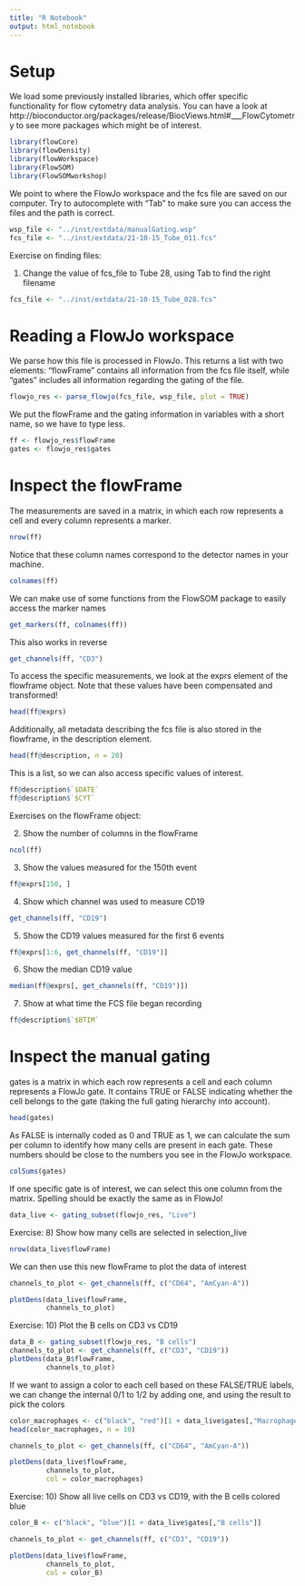 ```yaml
---
title: "R Notebook"
output: html_notebook
---
```


# Setup

We load some previously installed libraries, which offer specific
functionality for flow cytometry data analysis. You can have a look at
http://bioconductor.org/packages/release/BiocViews.html#___FlowCytometry
to see more packages which might be of interest.

```r
library(flowCore)
library(flowDensity)
library(flowWorkspace)
library(FlowSOM)
library(FlowSOMworkshop)
```

We point to where the FlowJo workspace and the fcs file are saved on our 
computer. Try to autocomplete with "Tab" to make sure you can access the files 
and the path is correct.

```r
wsp_file <- "../inst/extdata/manualGating.wsp"
fcs_file <- "../inst/extdata/21-10-15_Tube_011.fcs"
```

Exercise on finding files:

1) Change the value of fcs_file to Tube 28, using Tab to find the right filename
```r
fcs_file <- "../inst/extdata/21-10-15_Tube_028.fcs"
```

# Reading a FlowJo workspace

We parse how this file is processed in FlowJo. This returns a list with two
elements: "flowFrame" contains all information from the fcs file itself,
while "gates" includes all information regarding the gating of the file.

```r
flowjo_res <- parse_flowjo(fcs_file, wsp_file, plot = TRUE)
```

We put the flowFrame and the gating information in variables with a short name,
so we have to type less.

```r
ff <- flowjo_res$flowFrame
gates <- flowjo_res$gates
```

# Inspect the flowFrame

The measurements are saved in a matrix, in which each row represents a cell
and every column represents a marker. 

```r
nrow(ff)
```

Notice that these column names correspond to the detector names in your
machine.

```r
colnames(ff)
```

We can make use of some functions from the FlowSOM package to easily access the
marker names

```r
get_markers(ff, colnames(ff))
```

This also works in reverse
```r
get_channels(ff, "CD3")
```

To access the specific measurements, we look at the exprs element of the 
flowframe object. Note that these values have been compensated and transformed!

```r
head(ff@exprs)
```

Additionally, all metadata describing the fcs file is also stored in the 
flowframe, in the description element.

```r
head(ff@description, n = 20)
```

This is a list, so we can also access specific values of interest.

```r
ff@description$`$DATE`
ff@description$`$CYT`
```

Exercises on the flowFrame object:

2) Show the number of columns in the flowFrame
```r
ncol(ff)
```

3) Show the values measured for the 150th event
```r
ff@exprs[150, ]
```

4) Show which channel was used to measure CD19
```r
get_channels(ff, "CD19")
```

5) Show the CD19 values measured for the first 6 events
```r
ff@exprs[1:6, get_channels(ff, "CD19")]
```

6) Show the median CD19 value
```r
median(ff@exprs[, get_channels(ff, "CD19")])
```

7) Show at what time the FCS file began recording
```r
ff@description$`$BTIM`
```

# Inspect the manual gating 

gates is a matrix in which each row represents a cell and each column represents
a FlowJo gate. It contains TRUE or FALSE indicating whether the cell belongs to
the gate (taking the full gating hierarchy into account).

```r
head(gates)
```

As FALSE is internally coded as 0 and TRUE as 1, we can calculate the sum per
column to identify how many cells are present in each gate. These numbers
should be close to the numbers you see in the FlowJo workspace.

```r
colSums(gates)
```

If one specific gate is of interest, we can select this one column from the 
matrix. Spelling should be exactly the same as in FlowJo!

```r
data_live <- gating_subset(flowjo_res, "Live")
```

Exercise:
8) Show how many cells are selected in selection_live
```r
nrow(data_live$flowFrame)
```


We can then use this new flowFrame to plot the data of interest
```r
channels_to_plot <- get_channels(ff, c("CD64", "AmCyan-A"))

plotDens(data_live$flowFrame, 
         channels_to_plot)
```

Exercise:
10) Plot the B cells on CD3 vs CD19
```r
data_B <- gating_subset(flowjo_res, "B cells")
channels_to_plot <- get_channels(ff, c("CD3", "CD19"))
plotDens(data_B$flowFrame, 
         channels_to_plot)
```


If we want to assign a color to each cell based on these FALSE/TRUE labels,
we can change the internal 0/1 to 1/2 by adding one,
and using the result to pick the colors
```r
color_macrophages <- c("black", "red")[1 + data_live$gates[,"Macrophages"]]
head(color_macrophages, n = 10)
```

```r
channels_to_plot <- get_channels(ff, c("CD64", "AmCyan-A"))

plotDens(data_live$flowFrame, 
         channels_to_plot,
         col = color_macrophages)
```

Exercise:
10) Show all live cells on CD3 vs CD19, with the B cells colored blue
```r
color_B <- c("black", "blue")[1 + data_live$gates[,"B cells"]]

channels_to_plot <- get_channels(ff, c("CD3", "CD19"))

plotDens(data_live$flowFrame, 
         channels_to_plot,
         col = color_B)
```
